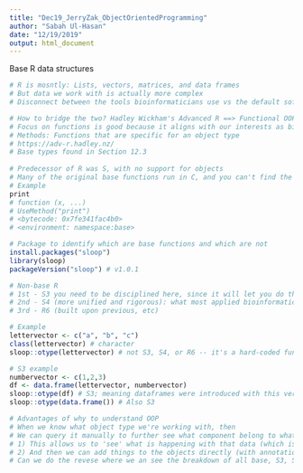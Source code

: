 ```yaml
---
title: "Dec19_JerryZak_ObjectOrientedProgramming"
author: "Sabah Ul-Hasan"
date: "12/19/2019"
output: html_document
---
```


Base R data structures
```r

# R is mosntly: Lists, vectors, matrices, and data frames
# But data we work with is actually more complex
# Disconnect between the tools bioinformaticians use vs the default software

# How to bridge the two? Hadley Wickham's Advanced R ==> Functional OOP (R) vs Encapsulated OOP (Python)
# Focus on functions is good because it aligns with our interests as biologists (in contrast to developers)
# Methods: Functions that are specific for an object type
# https://adv-r.hadley.nz/ 
# Base types found in Section 12.3
  
# Predecessor of R was S, with no support for objects
# Many of the original base functions run in C, and you can't find the source code
# Example
print
# function (x, ...) 
# UseMethod("print")
# <bytecode: 0x7fe341fac4b0>
# <environment: namespace:base>

# Package to identify which are base functions and which are not
install.packages("sloop")
library(sloop)
packageVersion("sloop") # v1.0.1

# Non-base R
# 1st - S3 you need to be disciplined here, since it will let you do things that shouldn't work
# 2nd - S4 (more unified and rigorous): what most applied bioinformaticians work with every day (ie RNASeq) 
# 3rd - R6 (built upon previous, etc)

# Example
lettervector <- c("a", "b", "c")
class(lettervector) # character
sloop::otype(lettervector) # not S3, S4, or R6 -- it's a hard-coded function written in C

# S3 example
numbervector <- c(1,2,3)
df <- data.frame(lettervector, numbervector)
sloop::otype(df) # S3; meaning dataframes were introduced with this version
sloop::otype(data.frame()) # Also S3

# Advantages of why to understand OOP 
# When we know what object type we're working with, then 
# We can query it manually to further see what component belong to what
# 1) This allows us to 'see' what is happening with that data (which isn't always possible with base R)
# 2) And then we can add things to the objects directly (with annotations)
# Can we do the revese where we an see the breakdown of all base, S3, S4, and R6 in a package?

```

